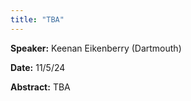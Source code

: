 ```yaml
---
title: "TBA"
---
```

**Speaker:** Keenan Eikenberry (Dartmouth)

**Date:** 11/5/24

**Abstract:** TBA